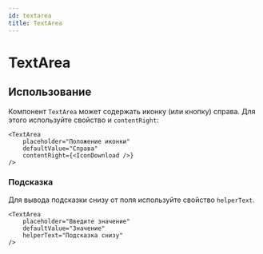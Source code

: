 ```yaml
---
id: textarea
title: TextArea
---
```



# TextArea
<Description name="TextArea" />
<PropsTable name="TextArea" exclude={['$isFocused']} />

## Использование
Компонент `TextArea` может содержать иконку (или кнопку) справа.
Для этого используйте свойство и `contentRight`:
```tsx
<TextArea
    placeholder="Положение иконки"
    defaultValue="Справа"
    contentRight={<IconDownload />}
/>
```

### Подсказка
Для вывода подсказки снизу от поля используйте свойство `helperText`.
```tsx
<TextArea
    placeholder="Введите значение"
    defaultValue="Значение"
    helperText="Подсказка снизу"
/>
```
